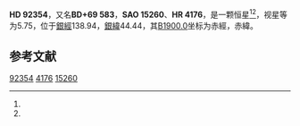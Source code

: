 {{Starbox begin
| name = HD 92354
}}
{{Starbox observe
| epoch = [[J2000.0|J2000.0]]
| constell = {{星座名待查}}<ref name=SIMBAD>{{cite web
 | url=http://simbad.u-strasbg.fr/simbad/sim-id?Ident=HR+4176
 | title=Pulsating variable Star
 | publisher=Centre de Données astronomiques de Strasbourg
 | work=SIMBAD
 | accessdate=2012-07-13
 | archive-date=2016-03-17
 | archive-url=https://web.archive.org/web/20160317062041/http://simbad.u-strasbg.fr/simbad/sim-id?Ident=HR+4176
 | dead-url=no
 }}</ref><ref name=DATA>{{cite web
 | url=http://vizier.u-strasbg.fr/viz-bin/VizieR-5?-out.add=.&-source=5050&-corr=PK=HR&-out.max=9999&HR=4176
 | title=VizieR Detailed Page
 | accessdate=2012-07-13
 | archive-date=2016-03-04
 | archive-url=https://web.archive.org/web/20160304233248/http://vizier.u-strasbg.fr/viz-bin/VizieR-5?-out.add=.&-source=5050&-corr=PK=HR&-out.max=9999&HR=4176
 | dead-url=no
 }}</ref>
| 星官 = 
| ra = {{RA|10|41|48.3}}<ref name=SIMBAD /><ref name=DATA />
| dec = {{DEC|+68|26|36}}<ref name=SIMBAD /><ref name=DATA />
| appmag_v = 5.75<ref name=SIMBAD /><ref name=DATA />
}}
{{Starbox character
| class = gK3<ref name=SIMBAD /><ref name=DATA />
| b-v = 1.3<ref name=SIMBAD /><ref name=DATA />
| u-b = <ref name=SIMBAD /><ref name=DATA />
| r-i = <ref name=SIMBAD /><ref name=DATA />
| variable = 
}}
{{Starbox astrometry
| radial_v = 
| prop_mo_ra = 5
| parallax = 0
| p_error = 
}}
{{Starbox catalog
| names =BD+69 583，[[SAO星表|SAO]] 15260，[[HD星表|HD]] 92354，[[HR星表|HR]] 4176}}
{{Starbox reference |Simbad=HR+4176}}
{{Starbox end}}

'''HD 92354'''，又名'''BD+69 583'''，'''SAO 15260'''、'''HR 4176'''，是一颗恒星<ref name=SIMBAD /><ref name=DATA />，视星等为5.75，位于[[銀道座標系|銀經]]138.94，[[銀道座標系|銀緯]]44.44，其[[B1900.0|B1900.0]]坐标为赤經{{RA|10|34|41.7}}，赤緯{{DEC|+68|44.44|57}}。

== 参考文献 ==
{{reflist}}
{{大熊座}}
{{star-stub}}

[[Category:HD和HDE天體|92354]]
[[Category:HR天體|4176]]
[[Category:SAO天體|15260]]